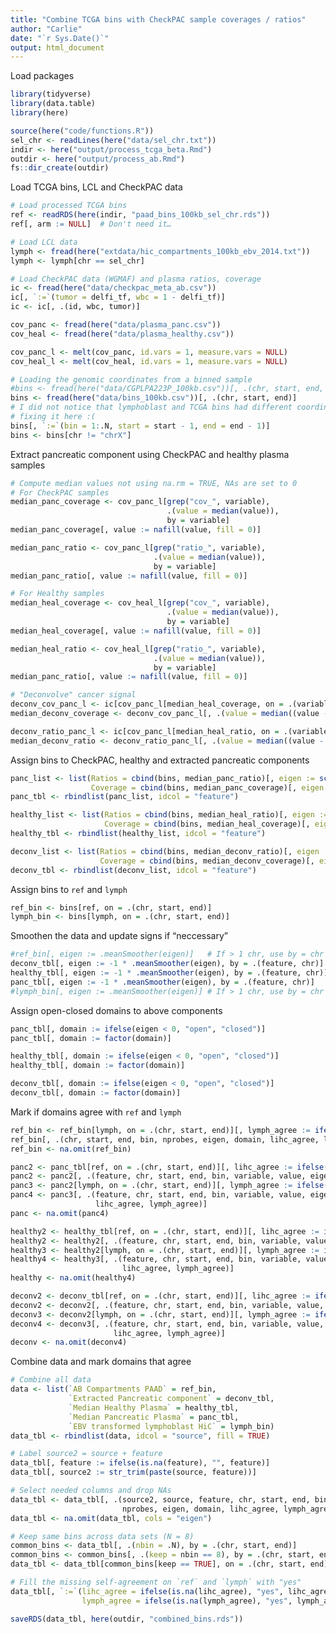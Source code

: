 ```yaml
---
title: "Combine TCGA bins with CheckPAC sample coverages / ratios"
author: "Carlie"
date: "`r Sys.Date()`"
output: html_document
---
```


Load packages
```r
library(tidyverse)
library(data.table)
library(here)

source(here("code/functions.R"))
sel_chr <- readLines(here("data/sel_chr.txt"))
indir <- here("output/process_tcga_beta.Rmd")
outdir <- here("output/process_ab.Rmd")
fs::dir_create(outdir)
```

Load TCGA bins, LCL and CheckPAC data
```r
# Load processed TCGA bins
ref <- readRDS(here(indir, "paad_bins_100kb_sel_chr.rds"))
ref[, arm := NULL]  # Don't need it…

# Load LCL data
lymph <- fread(here("extdata/hic_compartments_100kb_ebv_2014.txt"))
lymph <- lymph[chr == sel_chr]

# Load CheckPAC data (WGMAF) and plasma ratios, coverage
ic <- fread(here("data/checkpac_meta_ab.csv"))
ic[, `:=`(tumor = delfi_tf, wbc = 1 - delfi_tf)]
ic <- ic[, .(id, wbc, tumor)]

cov_panc <- fread(here("data/plasma_panc.csv"))
cov_heal <- fread(here("data/plasma_healthy.csv"))

cov_panc_l <- melt(cov_panc, id.vars = 1, measure.vars = NULL)
cov_heal_l <- melt(cov_heal, id.vars = 1, measure.vars = NULL)

# Loading the genomic coordinates from a binned sample
#bins <- fread(here("data/CGPLPA223P_100kb.csv"))[, .(chr, start, end, bin)]
bins <- fread(here("data/bins_100kb.csv"))[, .(chr, start, end)]
# I did not notice that lymphoblast and TCGA bins had different coordinates
# fixing it here :(
bins[, `:=`(bin = 1:.N, start = start - 1, end = end - 1)]
bins <- bins[chr != "chrX"]
```

Extract pancreatic component using CheckPAC and healthy plasma samples
```r
# Compute median values not using na.rm = TRUE, NAs are set to 0
# For CheckPAC samples
median_panc_coverage <- cov_panc_l[grep("cov_", variable),
                                   .(value = median(value)),
                                   by = variable]
median_panc_coverage[, value := nafill(value, fill = 0)]

median_panc_ratio <- cov_panc_l[grep("ratio_", variable),
                                .(value = median(value)),
                                by = variable]
median_panc_ratio[, value := nafill(value, fill = 0)]

# For Healthy samples
median_heal_coverage <- cov_heal_l[grep("cov_", variable),
                                   .(value = median(value)),
                                   by = variable]
median_heal_coverage[, value := nafill(value, fill = 0)]

median_heal_ratio <- cov_heal_l[grep("ratio_", variable),
                                .(value = median(value)),
                                by = variable]
median_panc_ratio[, value := nafill(value, fill = 0)]

# "Deconvolve" cancer signal
deconv_cov_panc_l <- ic[cov_panc_l[median_heal_coverage, on = .(variable)], on = .(id)]
median_deconv_coverage <- deconv_cov_panc_l[, .(value = median((value - wbc * i.value) / tumor)), by = variable]

deconv_ratio_panc_l <- ic[cov_panc_l[median_heal_ratio, on = .(variable)], on = .(id)]
median_deconv_ratio <- deconv_ratio_panc_l[, .(value = median((value - wbc * i.value) / tumor)), by = variable]
```

Assign bins to CheckPAC, healthy and extracted pancreatic components
```r
panc_list <- list(Ratios = cbind(bins, median_panc_ratio)[, eigen := scale(value, scale = TRUE)[, 1]],
                  Coverage = cbind(bins, median_panc_coverage)[, eigen := scale(value, scale = TRUE)[, 1]])
panc_tbl <- rbindlist(panc_list, idcol = "feature")

healthy_list <- list(Ratios = cbind(bins, median_heal_ratio)[, eigen := scale(value, scale = TRUE)[, 1]],
                     Coverage = cbind(bins, median_heal_coverage)[, eigen := scale(value, scale = TRUE)[, 1]])
healthy_tbl <- rbindlist(healthy_list, idcol = "feature")

deconv_list <- list(Ratios = cbind(bins, median_deconv_ratio)[, eigen := scale(value, scale = TRUE)[, 1]],
                    Coverage = cbind(bins, median_deconv_coverage)[, eigen := scale(value, scale = TRUE)[, 1]])
deconv_tbl <- rbindlist(deconv_list, idcol = "feature")
```

Assign bins to `ref` and `lymph`
```r
ref_bin <- bins[ref, on = .(chr, start, end)]
lymph_bin <- bins[lymph, on = .(chr, start, end)]
```

Smoothen the data and update signs if "neccessary"
```r
#ref_bin[, eigen := .meanSmoother(eigen)]   # If > 1 chr, use by = chr 
deconv_tbl[, eigen := -1 * .meanSmoother(eigen), by = .(feature, chr)]
healthy_tbl[, eigen := -1 * .meanSmoother(eigen), by = .(feature, chr)]
panc_tbl[, eigen := -1 * .meanSmoother(eigen), by = .(feature, chr)]
#lymph_bin[, eigen := .meanSmoother(eigen)] # If > 1 chr, use by = chr 
```

Assign open-closed domains to above components
```r
panc_tbl[, domain := ifelse(eigen < 0, "open", "closed")]
panc_tbl[, domain := factor(domain)]

healthy_tbl[, domain := ifelse(eigen < 0, "open", "closed")]
healthy_tbl[, domain := factor(domain)]

deconv_tbl[, domain := ifelse(eigen < 0, "open", "closed")]
deconv_tbl[, domain := factor(domain)]
```

Mark if domains agree with `ref` and `lymph`
```r
ref_bin <- ref_bin[lymph, on = .(chr, start, end)][, lymph_agree := ifelse(domain == i.domain, "yes", "no")][, lihc_agree := lymph_agree]
ref_bin[, .(chr, start, end, bin, nprobes, eigen, domain, lihc_agree, lymph_agree)]
ref_bin <- na.omit(ref_bin)

panc2 <- panc_tbl[ref, on = .(chr, start, end)][, lihc_agree := ifelse(domain == i.domain, "yes", "no")]
panc2 <- panc2[, .(feature, chr, start, end, bin, variable, value, eigen, domain, lihc_agree)]
panc3 <- panc2[lymph, on = .(chr, start, end)][, lymph_agree := ifelse(domain == i.domain, "yes", "no")]
panc4 <- panc3[, .(feature, chr, start, end, bin, variable, value, eigen, domain,
                   lihc_agree, lymph_agree)]
panc <- na.omit(panc4)

healthy2 <- healthy_tbl[ref, on = .(chr, start, end)][, lihc_agree := ifelse(domain == i.domain, "yes", "no")]
healthy2 <- healthy2[, .(feature, chr, start, end, bin, variable, value, eigen, domain, lihc_agree)]
healthy3 <- healthy2[lymph, on = .(chr, start, end)][, lymph_agree := ifelse(domain == i.domain, "yes", "no")]
healthy4 <- healthy3[, .(feature, chr, start, end, bin, variable, value, eigen, domain,
                         lihc_agree, lymph_agree)]
healthy <- na.omit(healthy4)

deconv2 <- deconv_tbl[ref, on = .(chr, start, end)][, lihc_agree := ifelse(domain == i.domain, "yes", "no")]
deconv2 <- deconv2[, .(feature, chr, start, end, bin, variable, value, eigen, domain, lihc_agree)]
deconv3 <- deconv2[lymph, on = .(chr, start, end)][, lymph_agree := ifelse(domain == i.domain, "yes", "no")]
deconv4 <- deconv3[, .(feature, chr, start, end, bin, variable, value, eigen, domain,
                       lihc_agree, lymph_agree)]
deconv <- na.omit(deconv4)
```

Combine data and mark domains that agree
```r
# Combine all data
data <- list(`AB Compartments PAAD` = ref_bin,
             `Extracted Pancreatic component` = deconv_tbl,
             `Median Healthy Plasma` = healthy_tbl,
             `Median Pancreatic Plasma` = panc_tbl,
             `EBV transformed lymphoblast HiC` = lymph_bin)
data_tbl <- rbindlist(data, idcol = "source", fill = TRUE)

# Label source2 = source + feature
data_tbl[, feature := ifelse(is.na(feature), "", feature)]
data_tbl[, source2 := str_trim(paste(source, feature))]

# Select needed columns and drop NAs
data_tbl <- data_tbl[, .(source2, source, feature, chr, start, end, bin,
                         nprobes, eigen, domain, lihc_agree, lymph_agree)]
data_tbl <- na.omit(data_tbl, cols = "eigen")

# Keep same bins across data sets (N = 8)
common_bins <- data_tbl[, .(nbin = .N), by = .(chr, start, end)]
common_bins <- common_bins[, .(keep = nbin == 8), by = .(chr, start, end)]
data_tbl <- data_tbl[common_bins[keep == TRUE], on = .(chr, start, end)]

# Fill the missing self-agreement on `ref` and `lymph` with "yes"
data_tbl[, `:=`(lihc_agree = ifelse(is.na(lihc_agree), "yes", lihc_agree),
                lymph_agree = ifelse(is.na(lymph_agree), "yes", lymph_agree))]

saveRDS(data_tbl, here(outdir, "combined_bins.rds"))
```
